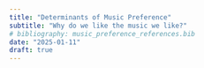 ```yaml
---
title: "Determinants of Music Preference"
subtitle: "Why do we like the music we like?"
# bibliography: music_preference_references.bib
date: "2025-01-11"
draft: true
---
```


